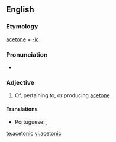 ==English==

===Etymology===
[[acetone]] + [[-ic]]

===Pronunciation===
* {{a|RP}} {{IPA|/ˈæsɛˌtɒnɪk/|lang=en}}
{{audio|En-uk-acetonic.ogg|Audio (UK)|lang=en}}

===Adjective===
{{en-adj}}

# Of, pertaining to, or producing [[acetone]]

====Translations====
{{trans-top|relating to or producing acetone}}
* Portuguese: {{t|pt|acetónico}} {{qualifier|Portugal}}, {{t|pt|acetônico}} {{qualifier|Brazil}}
{{trans-mid}}
{{trans-bottom}}

[[te:acetonic]]
[[vi:acetonic]]